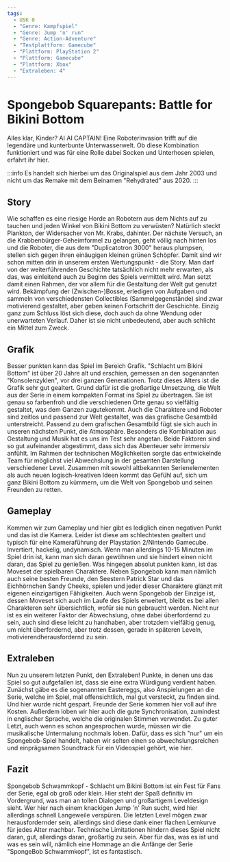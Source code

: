```yaml
---
tags:
  - USK 0
  - "Genre: Kampfspiel"
  - "Genre: Jump 'n' run"
  - "Genre: Action-Adventure"
  - "Testplattform: Gamecube"
  - "Plattform: PlayStation 2"
  - "Plattform: Gamecube"
  - "Plattform: Xbox"
  - "Extraleben: 4"
---
```



# Spongebob Squarepants: Battle for Bikini Bottom

Alles klar, Kinder? AI AI CAPTAIN! Eine Roboterinvasion trifft auf die legendäre und kunterbunte Unterwasserwelt. Ob diese Kombination funktioniert und was für eine Rolle dabei Socken und Unterhosen spielen, erfahrt ihr hier.

:::info
Es handelt sich hierbei um das Originalspiel aus dem Jahr 2003 und nicht um das Remake mit dem Beinamen "Rehydrated" aus 2020.
:::

<Head
  frontMatter={frontMatter}
/>

## Story

Wie schaffen es eine riesige Horde an Robotern aus dem Nichts auf zu tauchen und jeden Winkel von Bikini Bottom zu verwüsten? Natürlich steckt Plankton, der Widersacher von Mr. Krabs, dahinter. Der nächste Versuch, an die Krabbenbürger-Geheimformel zu gelangen, geht völlig nach hinten los und die Roboter, die aus dem "Duplicatotron 3000" heraus plumpsen, stellen sich gegen ihren einäugigen kleinen grünen Schöpfer. Damit sind wir schon mitten drin in unserem ersten Wertungspunkt - die Story.
Man darf von der weiterführenden Geschichte tatsächlich nicht mehr erwarten, als das, was einleitend auch zu Beginn des Spiels vermittelt wird. Man setzt damit einen Rahmen, der vor allem für die Gestaltung der Welt gut genutzt wird. Bekämpfung der (Zwischen-)Bosse, erledigen von Aufgaben und sammeln von verschiedensten Collectibles (Sammelgegenstände) sind zwar motivierend gestaltet, aber geben keinen Fortschritt der Geschichte. Einzig ganz zum Schluss löst sich diese, doch auch da ohne Wendung oder unerwarteten Verlauf. Daher ist sie nicht unbedeutend, aber auch schlicht ein Mittel zum Zweck.

## Grafik

Besser punkten kann das Spiel im Bereich Grafik. "Schlacht um Bikini Bottom" ist über 20 Jahre alt und erschien, gemessen an den sogenannten "Konsolenzyklen", vor drei ganzen Generationen. Trotz dieses Alters ist die Grafik sehr gut gealtert. Grund dafür ist die großartige Umsetzung, die Welt aus der Serie in einem kompakten Format ins Spiel zu übertragen. Sie ist genau so farbenfroh und die verschiedenen Orte genau so vielfältig gestaltet, was dem Ganzen zugutekommt. Auch die Charaktere und Roboter sind zeitlos und passend zur Welt gestaltet, was das grafische Gesamtbild unterstreicht. Passend zu dem grafischen Gesamtbild fügt sie sich auch in unseren nächsten Punkt, die Atmosphäre. Besonders die Kombination aus Gestaltung und Musik hat es uns im Test sehr angetan. Beide Faktoren sind so gut aufeinander abgestimmt, dass sich das Abenteuer sehr immersiv anfühlt. Im Rahmen der technischen Möglichkeiten sorgte das entwickelnde Team für möglichst viel Abwechslung in der gesamten Darstellung verschiedener Level. Zusammen mit sowohl altbekannten Serienelementen als auch neuen logisch-kreativen Ideen kommt das Gefühl auf, sich um ganz Bikini Bottom zu kümmern, um die Welt von Spongebob und seinen Freunden zu retten.

## Gameplay

Kommen wir zum Gameplay und hier gibt es lediglich einen negativen Punkt und das ist die Kamera. Leider ist diese am schlechtesten gealtert und typisch für eine Kameraführung der Playstation 2/Nintendo Gamecube. Invertiert, hackelig, undynamisch. Wenn man allerdings 10-15 Minuten im Spiel drin ist, kann man sich daran gewöhnen und sie hindert einen nicht daran, das Spiel zu genießen. Was hingegen absolut punkten kann, ist das Moveset der spielbaren Charaktere. Neben Spongebob kann man nämlich auch seine besten Freunde, den Seestern Patrick Star und das Eichhörnchen Sandy Cheeks, spielen und jeder dieser Charaktere glänzt mit eigenen einzigartigen Fähigkeiten. Auch wenn Spongebob der Einzige ist, dessen Moveset sich auch im Laufe des Spiels erweitert, bleibt es bei allen Charakteren sehr übersichtlich, wofür sie nun gebraucht werden. Nicht nur ist es ein weiterer Faktor der Abwechslung, ohne dabei überfordernd zu sein, auch sind diese leicht zu handhaben, aber trotzdem vielfältig genug, um nicht überfordernd, aber trotz dessen, gerade in späteren Leveln, motivierendherausfordernd zu sein.

## Extraleben

Nun zu unserem letzten Punkt, den Extraleben! Punkte, in denen uns das Spiel so gut aufgefallen ist, dass sie eine extra Würdigung verdient haben. Zunächst gäbe es die sogenannten Eastereggs, also  Anspielungen an die Serie, welche im Spiel, mal offensichtlich, mal gut versteckt, zu finden sind. Und hier wurde nicht gespart. Freunde der Serie kommen hier voll auf ihre Kosten. Außerdem loben wir hier auch die gute Synchronisation, zumindest in englischer Sprache, welche die originalen Stimmen verwendet. Zu guter Letzt, auch wenn es schon angesprochen wurde, müssen wir die musikalische Untermalung nochmals loben. Dafür, dass es sich "nur" um ein Spongebob-Spiel handelt, haben wir selten einen so abwechslungsreichen und einprägsamen Soundtrack für ein Videospiel gehört, wie hier.

## Fazit

Spongebob Schwammkopf - Schlacht um Bikini Bottom ist ein Fest für Fans der Serie, egal ob groß oder klein. Hier steht der Spaß definitiv im Vordergrund, was man an tollen Dialogen und großartigem Leveldesign sieht. Wer hier nach einem knackigen Jump 'n' Run sucht, wird hier allerdings schnell Langeweile verspüren. Die letzten Level mögen zwar herausfordernder sein, allerdings sind diese dank einer flachen Lernkurve für jedes Alter machbar. Technische Limitationen hindern dieses Spiel nicht daran, gut, allerdings daran, großartig zu sein. Aber für das, was es ist und was es sein will, nämlich eine Hommage an die Anfänge der Serie "SpongeBob Schwammkopf", ist es fantastisch.
